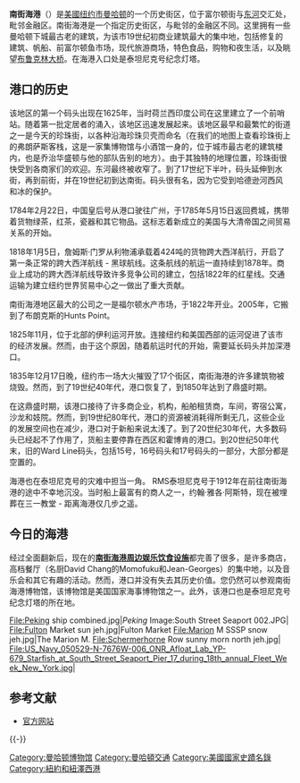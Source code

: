 {{Infobox NRHP
  | name = 南街海港
  | nrhp_type = hd
  | image = South Street Seaport, Detroit Photographic Company (0616).jpg
  | lat_degrees = 40
  | lat_minutes = 42
  | lat_seconds = 22
  | lat_direction = N
  | long_degrees = 74
  | long_minutes = 0
  | long_seconds = 12
  | long_direction = W
  | coord_display = inline,title
  | coord_parameters = region:US-NY_type:landmark
  | architecture = 希腊复兴
  | added = 1972年10月18日
  | area = {{convert|3.5|acre|ha}}
  | refnum = 72000883<ref name="nris">{{NRISref|2009a}}</ref>
}}{{Infobox NRHP
| name = 南街海港历史区
| image =
| caption =
| location = <!--Roughly bounded by East River, Brooklyn Bridge, Fletcher Alley, and Pearl and South Streets, [[Manhattan|Manhattan]], [[New_York_City|New York City]], [[United_States|United States]]-->
| built =
| architecture = 希腊复兴、罗马复兴
| added = 1978年12月12日
| area = {{convert|41|acre|sigfig=2}}
| governing_body =
| refnum = 78001884<ref name="nris"/>
}}
'''南街海港'''（{{lang-en|South Street Seaport}}）是[[美國|美國]][[纽约市|纽约市]][[曼哈顿|曼哈顿]]的一个历史街区，位于富尔顿街与[[东河_(紐約市)|东河]]交汇处，毗邻金融区。南街海港是一个指定历史街区，与毗邻的金融区不同。这里拥有一些曼哈顿下城最古老的建筑，为该市19世纪初商业建筑最大的集中地，包括修复的建筑、帆船、前富尔顿鱼市场，现代旅游商场，特色食品，购物和夜生活，以及眺望[[布鲁克林大桥|布鲁克林大桥]]。在海港入口处是泰坦尼克号纪念灯塔。

== 港口的历史 ==
该地区的第一个码头出现在1625年，当时荷兰西印度公司在这里建立了一个前哨站。随着第一批定居者的涌入，该地区迅速发展起来。该地区最早和最繁忙的街道之一是今天的珍珠街，以各种沿海珍珠贝壳而命名（在我们的地图上查看珍珠街上的弗朗萨斯客栈，这是一家集博物馆与小酒馆一身的，位于城市最古老的建筑楼内，也是乔治华盛顿与他的部队告别的地方）。由于其独特的地理位置，珍珠街很快受到各商家们的欢迎。东河最终被收窄了。到了17世纪下半叶，码头延伸到水街，再到前街，并在19世纪初到达南街。码头很有名，因为它受到哈德逊河西风和冰的保护。

1784年2月22日，中国皇后号从港口驶往广州，于1785年5月15日返回费城，携带着货物绿茶，红茶，瓷器和其它物品。这标志着新成立的美国与大清帝国之间贸易关系的开始。

1818年1月5日，詹姆斯·门罗从利物浦承载着424吨的货物跨大西洋航行，开启了第一条正常的跨大西洋航线 - 黑球航线。这条航线的航运一直持续到1878年。商业上成功的跨大西洋航线导致许多竞争公司的建立，包括1822年的红星线。交通运输为建立纽约世界贸易中心之一做出了重大贡献。

南街海港地区最大的公司之一是福尔顿水产市场，于1822年开业。2005年，它搬到了布朗克斯的Hunts Point。

1825年11月，位于北部的伊利运河开放。连接纽约和美国西部的运河促进了该市的经济发展。然而，由于这个原因，随着航运时代的开始，需要延长码头并加深港口。

1835年12月17日晚，纽约市一场大火摧毁了17个街区，南街海港的许多建筑物被烧毁。然而，到了19世纪40年代，港口恢复了，到1850年达到了鼎盛时期。

在这鼎盛时期，该港口接待了许多商企业，机构，船舶租赁商，车间，寄宿公寓，沙龙和妓院。然而，到19世纪80年代，港口的资源被消耗得所剩无几，这些企业的发展空间也在减少，港口对于新船来说太浅了。到了20世纪30年代，大多数码头已经起不了作用了，货船主要停靠在西区和霍博肯的港口。到20世纪50年代末，旧的Ward Line码头，包括15号，16号码头和17号码头的一部分，大部分都是空置的。

海港也在泰坦尼克号的灾难中担当一角。 RMS泰坦尼克号于1912年在前往南街海港的途中不幸地沉没。当时船上最富有的商人之一，约翰·雅各·阿斯特，现在被埋葬在三一教堂 - 距离海港仅几步之遥。

== 今日的海港 ==
经过全面翻新后，现在的'''[https://web.archive.org/web/20190830151426/https://212-484-9888.com/south-street-seaport-opening-tomorrow/ 南街海港周边娱乐饮食设施]'''都完善了很多，是许多商店，高档餐厅（名厨David Chang的Momofuku和Jean-Georges）的集中地，以及音乐会和其它有趣的活动。然而，港口并没有失去其历史价值。您仍然可以参观南街海港博物馆，该博物馆是美国国家海事博物馆之一。此外，该港口也是泰坦尼克号纪念灯塔的所在地。<gallery>
File:Peking ship combined.jpg|''Peking'' 
Image:South Street Seaport 002.JPG|
File:Fulton Market sun jeh.jpg|Fulton Market
File:Marion M SSSP snow jeh.jpg|The Marion M.
File:Schermerhorne Row sunny morn north jeh.jpg|
File:US_Navy_050529-N-7676W-006_ONR_Afloat_Lab_YP-679_Starfish_at_South_Street_Seaport_Pier_17_during_18th_annual_Fleet_Week_New_York.jpg|
</gallery>

==参考文献==
* [https://web.archive.org/web/20070712204042/http://www.southstreetseaport.com/ 官方网站]{{en}}
{{Reflist}}
{{Commonscat|South Street Seaport|南街海港}}
{{-}}

{{Museums in Manhattan}}
{{Authority control}}
[[Category:曼哈顿博物馆|Category:曼哈顿博物馆]]
[[Category:曼哈頓交通|Category:曼哈頓交通]]
[[Category:美國國家史蹟名錄|Category:美國國家史蹟名錄]]
[[Category:紐約和紐澤西港|Category:紐約和紐澤西港]]